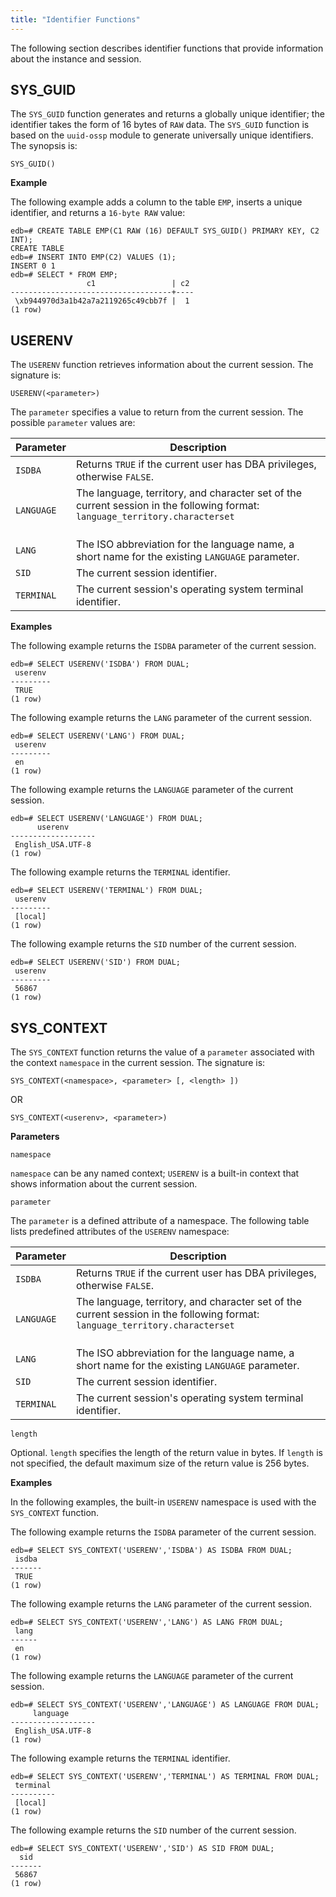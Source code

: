 ```yaml
---
title: "Identifier Functions"
---
```


<div id="identifier_functions" class="registered_link"></div>

The following section describes identifier functions that provide information about the instance and session.

## SYS_GUID

The `SYS_GUID` function generates and returns a globally unique identifier; the identifier takes the form of 16 bytes of `RAW` data. The `SYS_GUID` function is based on the `uuid-ossp` module to generate universally unique identifiers. The synopsis is:

```text
SYS_GUID()
```

**Example**

The following example adds a column to the table `EMP`, inserts a unique identifier, and returns a `16-byte RAW` value:

```text
edb=# CREATE TABLE EMP(C1 RAW (16) DEFAULT SYS_GUID() PRIMARY KEY, C2 INT);
CREATE TABLE
edb=# INSERT INTO EMP(C2) VALUES (1);
INSERT 0 1
edb=# SELECT * FROM EMP;
                 c1                 | c2
------------------------------------+----
 \xb944970d3a1b42a7a2119265c49cbb7f |  1
(1 row)
```

## USERENV

The `USERENV` function retrieves information about the current session. The signature is:

```text
USERENV(<parameter>)
```

The `parameter` specifies a value to return from the current session. The possible `parameter` values are:

| Parameter   | Description                                                                                                                               |                                                                         
| ----------- | ----------------------------------------------------------------------------------------------------------------------------------------- | 
| `ISDBA`     | Returns `TRUE` if the current user has DBA privileges, otherwise `FALSE`.                                                                 |                                                                                                         
| `LANGUAGE`  | The language, territory, and character set of the current session in the following format: `language_territory.characterset` <br /><br /> |                                                                           
| `LANG`      | The ISO abbreviation for the language name, a short name for the existing `LANGUAGE` parameter.                                           |              
| `SID`       | The current session identifier.                                                                                                           | 
| `TERMINAL`  | The current session's operating system terminal identifier.                                                                               |

**Examples**

The following example returns the `ISDBA` parameter of the current session.

```text
edb=# SELECT USERENV('ISDBA') FROM DUAL;     
 userenv 
---------
 TRUE
(1 row)
```

The following example returns the `LANG` parameter of the current session.

```text
edb=# SELECT USERENV('LANG') FROM DUAL;      
 userenv 
---------
 en
(1 row)
```

The following example returns the `LANGUAGE` parameter of the current session.

```text
edb=# SELECT USERENV('LANGUAGE') FROM DUAL;  
      userenv      
-------------------
 English_USA.UTF-8
(1 row)
```

The following example returns the `TERMINAL` identifier.

```text
edb=# SELECT USERENV('TERMINAL') FROM DUAL; 
 userenv 
---------
 [local]
(1 row)
```

The following example returns the `SID` number of the current session.

```text
edb=# SELECT USERENV('SID') FROM DUAL;  
 userenv 
---------
 56867
(1 row)
```

## SYS_CONTEXT

The `SYS_CONTEXT` function returns the value of a `parameter` associated with the context `namespace` in the current session. The signature is:

```text
SYS_CONTEXT(<namespace>, <parameter> [, <length> ])
```

OR

```text
SYS_CONTEXT(<userenv>, <parameter>)
```

**Parameters**

`namespace`

 `namespace` can be any named context; `USERENV` is a built-in context that shows information about the current session. 

`parameter`

 The `parameter` is a defined attribute of a namespace. The following table lists predefined attributes of the `USERENV` namespace:

 | Parameter   | Description                                                                                                                               |                                                                         
 | ----------- | ----------------------------------------------------------------------------------------------------------------------------------------- | 
 | `ISDBA`     | Returns `TRUE` if the current user has DBA privileges, otherwise `FALSE`.                                                                 |                                                                                                         
 | `LANGUAGE`  | The language, territory, and character set of the current session in the following format: `language_territory.characterset` <br /><br /> |                                                                           
 | `LANG`      | The ISO abbreviation for the language name, a short name for the existing `LANGUAGE` parameter.                                           |              
 | `SID`       | The current session identifier.                                                                                                           | 
 | `TERMINAL`  | The current session's operating system terminal identifier.         

`length`

 Optional. `length` specifies the length of the return value in bytes. If `length` is not specified, the default maximum size of the return value is 256 bytes.

**Examples**

In the following examples, the built-in `USERENV` namespace is used with the `SYS_CONTEXT` function.

The following example returns the `ISDBA` parameter of the current session.

```text
edb=# SELECT SYS_CONTEXT('USERENV','ISDBA') AS ISDBA FROM DUAL;
 isdba 
-------
 TRUE
(1 row)
```

The following example returns the `LANG` parameter of the current session.

```text
edb=# SELECT SYS_CONTEXT('USERENV','LANG') AS LANG FROM DUAL;
 lang 
------
 en
(1 row)
```

The following example returns the `LANGUAGE` parameter of the current session.

```text
edb=# SELECT SYS_CONTEXT('USERENV','LANGUAGE') AS LANGUAGE FROM DUAL;
     language      
-------------------
 English_USA.UTF-8
(1 row)
```

The following example returns the `TERMINAL` identifier.

```text
edb=# SELECT SYS_CONTEXT('USERENV','TERMINAL') AS TERMINAL FROM DUAL;
 terminal 
----------
 [local]
(1 row)
```

The following example returns the `SID` number of the current session.

```text
edb=# SELECT SYS_CONTEXT('USERENV','SID') AS SID FROM DUAL;
  sid  
-------
 56867
(1 row)
```



